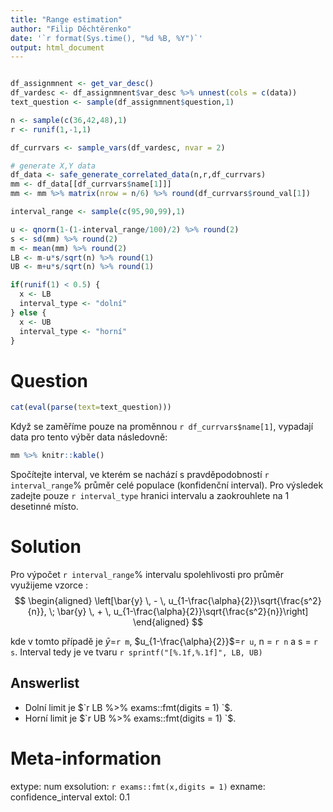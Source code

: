 ```yaml
---
title: "Range estimation"
author: "Filip Děchtěrenko"
date: '`r format(Sys.time(), "%d %B, %Y")`'
output: html_document
---
```


```r

```


```r

df_assignmnent <- get_var_desc()
df_vardesc <- df_assignmnent$var_desc %>% unnest(cols = c(data))
text_question <- sample(df_assignmnent$question,1)

n <- sample(c(36,42,48),1)
r <- runif(1,-1,1)

df_currvars <- sample_vars(df_vardesc, nvar = 2)

# generate X,Y data
df_data <- safe_generate_correlated_data(n,r,df_currvars)
mm <- df_data[[df_currvars$name[1]]] 
mm <- mm %>% matrix(nrow = n/6) %>% round(df_currvars$round_val[1])

interval_range <- sample(c(95,90,99),1)

u <- qnorm(1-(1-interval_range/100)/2) %>% round(2)
s <- sd(mm) %>% round(2)
m <- mean(mm) %>% round(2)
LB <- m-u*s/sqrt(n) %>% round(1)
UB <- m+u*s/sqrt(n) %>% round(1)

if(runif(1) < 0.5) {
  x <- LB
  interval_type <- "dolní"
} else {
  x <- UB
  interval_type <- "horní"
}
```



Question
========
```r
cat(eval(parse(text=text_question)))
```

Když se zaměříme pouze na proměnnou `r df_currvars$name[1]`, vypadají data pro tento výběr data následovně:

```r
mm %>% knitr::kable()
```

Spočítejte interval, ve kterém se nachází s pravděpodobností `r interval_range`% průměr celé populace (konfidenční interval). Pro výsledek zadejte pouze `r interval_type` hranici intervalu a zaokrouhlete na 1 desetinné místo.


Solution
========
Pro výpočet `r interval_range`% intervalu spolehlivosti pro průměr využijeme vzorce :
$$ 
\begin{aligned}
\left[\bar{y} \, - \, u_{1-\frac{\alpha}{2}}\sqrt{\frac{s^2}{n}}, \; 
  \bar{y} \, + \, u_{1-\frac{\alpha}{2}}\sqrt{\frac{s^2}{n}}\right] 
\end{aligned}
$$

kde v tomto případě je $\bar{y}$=`r m`, $u_{1-\frac{\alpha}{2}}$=`r u`, n = `r n` a s = `r s`. Interval tedy je ve tvaru `r sprintf("[%.1f,%.1f]", LB, UB)`

Answerlist
----------
* Dolní limit je $`r LB %>% exams::fmt(digits = 1)   `$.
* Horní limit je $`r UB %>% exams::fmt(digits = 1)   `$.

Meta-information
================
extype: num
exsolution: `r exams::fmt(x,digits = 1)`
exname: confidence_interval
extol: 0.1